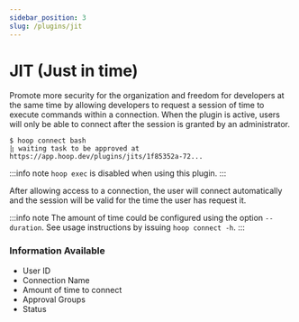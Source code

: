 ```yaml
---
sidebar_position: 3
slug: /plugins/jit
---
```



# JIT (Just in time)

Promote more security for the organization and freedom for developers at the same time by allowing developers to request a session of time to execute commands within a connection.
When the plugin is active, users will only be able to connect after the session is granted by an administrator.

```shell
$ hoop connect bash
⣷ waiting task to be approved at https://app.hoop.dev/plugins/jits/1f85352a-72...
```

:::info note
`hoop exec` is disabled when using this plugin.
:::

After allowing access to a connection, the user will connect automatically and the session will be valid for the time the user has request it.

:::info note
The amount of time could be configured using the option `--duration`. See usage instructions by issuing `hoop connect -h`.
:::

### Information Available

- User ID
- Connection Name
- Amount of time to connect
- Approval Groups
- Status

<ConnectOnHoopButton text='INSTALL PLUGIN' url="https://app.hoop.dev/plugins/store" />